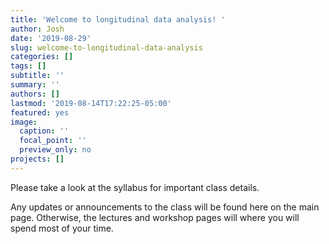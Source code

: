 ```yaml
---
title: 'Welcome to longitudinal data analysis! '
author: Josh
date: '2019-08-29'
slug: welcome-to-longitudinal-data-analysis
categories: []
tags: []
subtitle: ''
summary: ''
authors: []
lastmod: '2019-08-14T17:22:25-05:00'
featured: yes
image:
  caption: ''
  focal_point: ''
  preview_only: no
projects: []
---
```


Please take a look at the syllabus for important class details. 

Any updates or announcements to the class will be found here on the main page. Otherwise, the lectures and workshop pages will where you will spend most of your time. 


